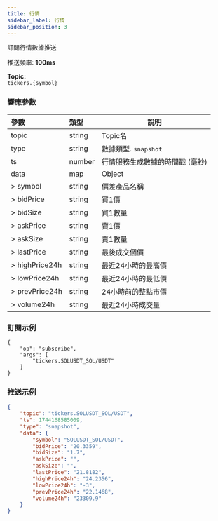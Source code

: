 ```yaml
---
title: 行情
sidebar_label: 行情
sidebar_position: 3
---
```


訂閱行情數據推送

推送頻率: **100ms**

**Topic:**<br/>
`tickers.{symbol}`

### 響應參數
| 參數 | 類型 | 說明|
|:----- |:-----|----- |
|topic |string |Topic名 |
|type |string |數據類型. `snapshot`|
|ts |number |行情服務生成數據的時間戳 (毫秒) |
|data |map |Object |
|> symbol|string |價差產品名稱 |
|> bidPrice|string |買1價 |
|> bidSize|string |買1數量 |
|> askPrice|string |賣1價 |
|> askSize|string |賣1數量 |
|> lastPrice|string |最後成交個價 |
|> highPrice24h|string |最近24小時的最高價 |
|> lowPrice24h|string |最近24小時的最低價|
|> prevPrice24h|string |24小時前的整點市價 |
|> volume24h|string |最近24小時成交量 |

### 訂閱示例
```http
{
    "op": "subscribe",
    "args": [
        "tickers.SOLUSDT_SOL/USDT"
    ]
}
```

### 推送示例

```json
{
    "topic": "tickers.SOLUSDT_SOL/USDT",
    "ts": 1744168585009,
    "type": "snapshot",
    "data": {
        "symbol": "SOLUSDT_SOL/USDT",
        "bidPrice": "20.3359",
        "bidSize": "1.7",
        "askPrice": "",
        "askSize": "",
        "lastPrice": "21.8182",
        "highPrice24h": "24.2356",
        "lowPrice24h": "-3",
        "prevPrice24h": "22.1468",
        "volume24h": "23309.9"
    }
}
```
